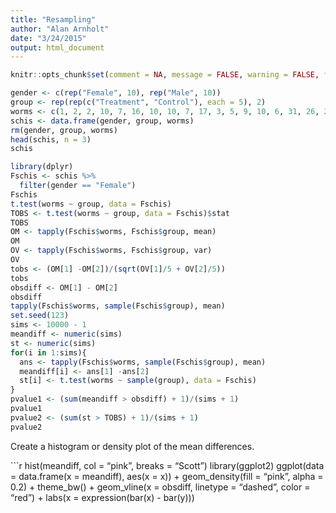 ```yaml
---
title: "Resampling"
author: "Alan Arnholt"
date: "3/24/2015"
output: html_document
---
```


```r
knitr::opts_chunk$set(comment = NA, message = FALSE, warning = FALSE, fig.align = "center")
```



```r
gender <- c(rep("Female", 10), rep("Male", 10)) 
group <- rep(rep(c("Treatment", "Control"), each = 5), 2)
worms <- c(1, 2, 2, 10, 7, 16, 10, 10, 7, 17, 3, 5, 9, 10, 6, 31, 26, 28, 13, 47)
schis <- data.frame(gender, group, worms)
rm(gender, group, worms)
head(schis, n = 3)
schis
```

```r
library(dplyr)
Fschis <- schis %>% 
  filter(gender == "Female")
Fschis
t.test(worms ~ group, data = Fschis)
TOBS <- t.test(worms ~ group, data = Fschis)$stat
TOBS
OM <- tapply(Fschis$worms, Fschis$group, mean)
OM
OV <- tapply(Fschis$worms, Fschis$group, var)
OV
tobs <- (OM[1] -OM[2])/(sqrt(OV[1]/5 + OV[2]/5))
tobs
obsdiff <- OM[1] - OM[2]
obsdiff
tapply(Fschis$worms, sample(Fschis$group), mean)
set.seed(123)
sims <- 10000 - 1
meandiff <- numeric(sims)
st <- numeric(sims)
for(i in 1:sims){
  ans <- tapply(Fschis$worms, sample(Fschis$group), mean)
  meandiff[i] <- ans[1] -ans[2]
  st[i] <- t.test(worms ~ sample(group), data = Fschis)
}
pvalue1 <- (sum(meandiff > obsdiff) + 1)/(sims + 1)
pvalue1
pvalue2 <- (sum(st > TOBS) + 1)/(sims + 1)
pvalue2
```


Create a histogram or density plot of the mean differences.

```r
hist(meandiff, col = "pink", breaks = "Scott")
library(ggplot2)
ggplot(data = data.frame(x = meandiff), aes(x = x)) + 
  geom_density(fill = "pink", alpha = 0.2) + 
  theme_bw() +
  geom_vline(x = obsdiff, linetype = "dashed", color = "red") +
  labs(x = expression(bar(x) - bar(y)))
